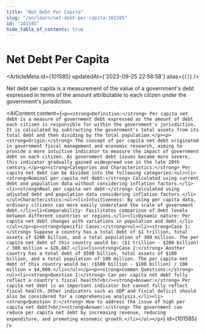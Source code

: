 ```yaml
---
title: "Net Debt Per Capita"
slug: "/en/learn/net-debt-per-capita-101585"
id: "101585"
hide_table_of_contents: true
---
```



# Net Debt Per Capita

<ArticleMeta id={101585} updatedAt={'2023-09-25 22:58:58'} alias={`[]`} />
<div className='border-solid border-b border-t-0 my-4 border-[var(--ifm-color-gray-300)]' />

Net debt per capita is a measurement of the value of a government's debt expressed in terms of the amount attributable to each citizen under the government's jurisdiction.

<AIContent content={`<p><strong>Definition:</strong> Per capita net debt is a measure of government debt expressed as the amount of debt each citizen is responsible for within the government's jurisdiction. It is calculated by subtracting the government's total assets from its total debt and then dividing by the total population.</p><p><strong>Origin:</strong> The concept of per capita net debt originated in government fiscal management and economic research, aiming to provide a more intuitive indicator to measure the impact of government debt on each citizen. As government debt issues became more severe, this indicator gradually gained widespread use in the late 20th century.</p><p><strong>Categories and Characteristics:</strong> Per capita net debt can be divided into the following categories:<ul><li><strong>Nominal per capita net debt:</strong> Calculated using current debt and population data without considering inflation factors.</li><li><strong>Real per capita net debt:</strong> Calculated using adjusted debt and population data considering inflation factors.</li></ul>Characteristics:<ul><li>Intuitiveness: By using per capita data, ordinary citizens can more easily understand the scale of government debt.</li><li>Comparability: Facilitates comparison of debt levels between different countries or regions.</li><li>Dynamic nature: Per capita net debt changes with variations in population and debt.</li></ul></p><p><strong>Specific Cases:</strong><ul><li><strong>Case 1:</strong> Suppose a country has a total debt of $1 trillion, total assets of $200 billion, and a total population of 300 million. The per capita net debt of this country would be: ($1 trillion - $200 billion) / 300 million = $26,667.</li><li><strong>Case 2:</strong> Another country has a total debt of $500 billion, total assets of $100 billion, and a total population of 100 million. The per capita net debt of this country would be: ($500 billion - $100 billion) / 100 million = $4,000.</li></ul></p><p><strong>Common Questions:</strong><ul><li><strong>Question 1:</strong> Can per capita net debt fully reflect a country's fiscal health?<br/><strong>Answer:</strong> Per capita net debt is an important indicator but cannot fully reflect fiscal health. Other indicators such as GDP and fiscal deficit should also be considered for a comprehensive analysis.</li><li><strong>Question 2:</strong> How to address the issue of high per capita net debt?<br/><strong>Answer:</strong> The government can reduce per capita net debt by increasing revenue, reducing expenditure, and promoting economic growth.</li></ul></p>`} id={101585} />
